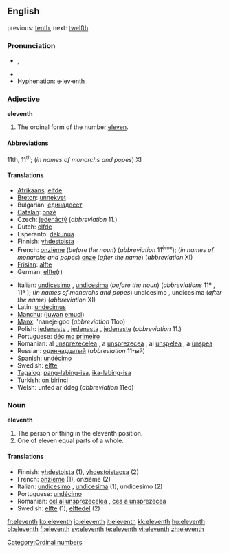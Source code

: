 ==English==

previous: [[tenth]], next: [[twelfth]]

===Pronunciation===
* {{IPA|/ɪˈlɛvnθ/}}, {{SAMPA|/IlEvnT/}}
* {{audio|en-us-eleventh.ogg|Audio (US)}}
* Hyphenation: e·lev·enth

===Adjective===
'''eleventh'''

# The ordinal form of the number [[eleven]].

====Abbreviations====
11th, 11<sup>th</sup>; (''in names of monarchs and popes'') XI

====Translations====
{{top}}
* [[Afrikaans]]: [[elfde]]
* [[Breton]]: [[unnekvet]]
* Bulgarian: [[единадесет]]
* [[Catalan]]: [[onzè]]
* Czech: [[jedenáctý]] (''abbreviation'' 11.)
* Dutch: [[elfde]]
* Esperanto: [[dekunua]]
* Finnish: [[yhdestoista]]
* French: [[onzième]] (''before the noun'') (''abbreviation'' 11<sup>ème</sup>); (''in names of monarchs and popes'') [[onze]] (''after the name'') (''abbreviation'' XI)
* [[Frisian]]: [[alfte]]
* German: [[elfte]](r)
{{mid}}
* Italian: [[undicesimo]] {{m}}, [[undicesima]] {{f}} (''before the noun'') (''abbreviations'' 11º {{m}}, 11ª {{f}}); (''in names of monarchs and popes'') undicesimo {{m}}, undicesima {{f}} (''after the name'') (''abbreviation'' XI)
* Latin: [[undecimus]]
* [[Manchu]]: ([[juwan]] [[emuci]])
* [[Manx]]: 'nanejeigoo (''abbreviation'' 11oo)
* Polish: [[jedenasty]] {{m}}, [[jedenasta]] {{f}}, [[jedenaste]] {{n}} (''abbreviation'' 11.)
* Portuguese: [[décimo primeiro]]
* Romanian: al [[unsprezecelea]] {{m}}, a [[unsprezecea]] {{f}}, al [[unşpelea]] {{italbrac|m, informal}}, a [[unşpea]] {{italbrac|f, informal}}
* Russian: [[одиннадцатый]] (''abbreviation'' 11-ый)
* Spanish: [[undécimo]]
* Swedish: [[elfte]]
* [[Tagalog]]: [[pang-labing-isa]], [[ika-labing-isa]]
* Turkish: [[on birinci]]
* Welsh: unfed ar ddeg (''abbreviation'' 11ed)
{{bottom}}

===Noun===
'''eleventh'''

# The person or thing in the eleventh position.
# One of eleven equal parts of a whole.

====Translations====

* Finnish: [[yhdestoista]] (1), [[yhdestoistaosa]] (2)
* French: [[onzième]] {{m|f}} (1), onzième {{m}} (2)
* Italian: [[undicesimo]] {{m}}, [[undicesima]] {{f}} (1), undicesimo {{m}} (2)
* Portuguese: [[undécimo]] {{m}}
* Romanian: [[cel al unsprezecelea]] {{m}}, [[cea a unsprezecea]] {{f}}
* Swedish: [[elfte]] (1), [[elftedel]] (2)

[[Category:Ordinal numbers]]

[[fr:eleventh]]
[[ko:eleventh]]
[[io:eleventh]]
[[it:eleventh]]
[[kk:eleventh]]
[[hu:eleventh]]
[[pl:eleventh]]
[[fi:eleventh]]
[[sv:eleventh]]
[[te:eleventh]]
[[vi:eleventh]]
[[zh:eleventh]]